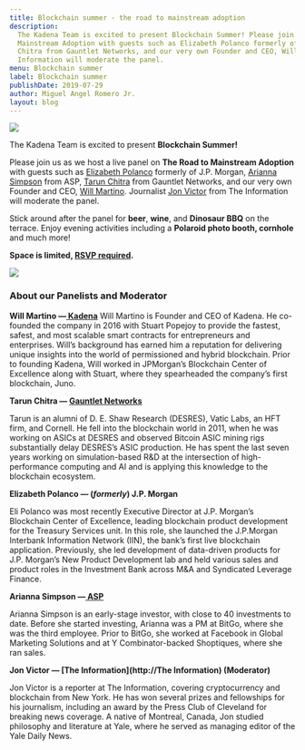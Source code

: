 ```yaml
---
title: Blockchain summer - the road to mainstream adoption
description:
  The Kadena Team is excited to present Blockchain Summer! Please join us as we host a live panel on The Road to
  Mainstream Adoption with guests such as Elizabeth Polanco formerly of J.P. Morgan, Arianna Simpson from ASP, Tarun
  Chitra from Gauntlet Networks, and our very own Founder and CEO, Will Martino. Journalist Jon Victor from The
  Information will moderate the panel.
menu: Blockchain summer
label: Blockchain summer
publishDate: 2019-07-29
author: Miguel Angel Romero Jr.
layout: blog
---
```


![](/assets/blog/kl314KSDD7wK0hd2pbA.webp)

The Kadena Team is excited to present **Blockchain Summer!**

Please join us as we host a live panel on **The Road to Mainstream Adoption** with guests such as
[Elizabeth Polanco](https://www.linkedin.com/in/elizabethpolanco/) formerly of J.P. Morgan,
[Arianna Simpson](https://twitter.com/AriannaSimpson) from ASP, [Tarun Chitra](https://twitter.com/tarunchitra) from
Gauntlet Networks, and our very own Founder and CEO, [Will Martino](http://twitter.com/_wjmartino_). Journalist
[Jon Victor](https://twitter.com/jon_victor_) from The Information will moderate the panel.

Stick around after the panel for **beer**, **wine**, and **Dinosaur BBQ** on the terrace. Enjoy evening activities
including a **Polaroid photo booth, cornhole** and much more!

**Space is limited, [RSVP required](http://bit.ly/KadenaTRMA).**

![](/assets/blog/1_DypRu-cV9ef9PL7fb-McMQ.webp)

### About our Panelists and Moderator

**Will Martino —[ Kadena](http://kadena.io)** Will Martino is Founder and CEO of Kadena. He co-founded the company in
2016 with Stuart Popejoy to provide the fastest, safest, and most scalable smart contracts for entrepreneurs and
enterprises. Will’s background has earned him a reputation for delivering unique insights into the world of permissioned
and hybrid blockchain. Prior to founding Kadena, Will worked in JPMorgan’s Blockchain Center of Excellence along with
Stuart, where they spearheaded the company’s first blockchain, Juno.

**Tarun Chitra — [Gauntlet Networks](http://gauntlet.network)**

Tarun is an alumni of D. E. Shaw Research (DESRES), Vatic Labs, an HFT firm, and Cornell. He fell into the blockchain
world in 2011, when he was working on ASICs at DESRES and observed Bitcoin ASIC mining rigs substantially delay DESRES’s
ASIC production. He has spent the last seven years working on simulation-based R&D at the intersection of
high-performance computing and AI and is applying this knowledge to the blockchain ecosystem.

**Elizabeth Polanco — (_formerly_) J.P. Morgan**

Eli Polanco was most recently Executive Director at J.P. Morgan’s Blockchain Center of Excellence, leading blockchain
product development for the Treasury Services unit. In this role, she launched the J.P.Morgan Interbank Information
Network (IIN), the bank’s first live blockchain application. Previously, she led development of data-driven products for
J.P. Morgan’s New Product Development lab and held various sales and product roles in the Investment Bank across M&A and
Syndicated Leverage Finance.

**Arianna Simpson —[ ASP](http://ariannasimpson.com)**

Arianna Simpson is an early-stage investor, with close to 40 investments to date. Before she started investing, Arianna
was a PM at BitGo, where she was the third employee. Prior to BitGo, she worked at Facebook in Global Marketing
Solutions and at Y Combinator-backed Shoptiques, where she ran sales.

**Jon Victor — [The Information](http://The Information) (Moderator)**

Jon Victor is a reporter at The Information, covering cryptocurrency and blockchain from New York. He has won several
prizes and fellowships for his journalism, including an award by the Press Club of Cleveland for breaking news coverage.
A native of Montreal, Canada, Jon studied philosophy and literature at Yale, where he served as managing editor of the
Yale Daily News.
